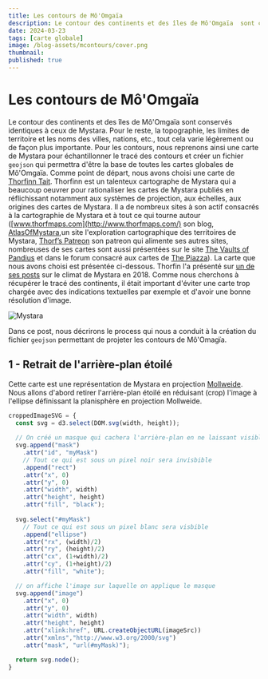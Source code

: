 ```yaml
---
title: Les contours de Mô'Omgaïa
description: Le contour des continents et des îles de Mô'Omgaïa  sont conservés identiques à ceux de Mystara. Nous reprenons ainsi une carte de Mystara pour échantillonner le tracé des contours et créer un fichier  
date: 2024-03-23
tags: [carte globale]
image: /blog-assets/mcontours/cover.png
thumbnail: 
published: true
---
```




# Les contours de Mô'Omgaïa

Le contour des continents et des îles de Mô'Omgaïa  sont conservés identiques à ceux de Mystara. Pour le reste, la topographie, les limites de territoire et les noms des villes, nations, etc., tout cela varie légèrement ou de façon plus importante.
Pour les contours, nous reprenons ainsi une carte de Mystara pour échantillonner le tracé des contours et créer un fichier `geojson` qui permettra d'être la base de toutes les cartes globales de Mô'Omgaïa.
Comme point de départ, nous avons choisi une carte de [Thorfinn Tait](https://www.pandius.com/thrs11iv.html). Thorfinn est un talenteux cartographe de Mystara qui a beaucoup oeuvrer pour rationaliser les cartes de Mystara publiés en réflichissant notamment aux systèmes de projection, aux échelles, aux origines des cartes de Mystara. Il a de nombreux sites à son actif consacrés à la cartographie de Mystara et à tout ce qui tourne autour ([www.thorfmaps.com](http://www.thorfmaps.com/) son blog, [AtlasOfMystara](https://mystara.thorfmaps.com/),un site l'exploration cartographique des territoires de Mystara, [Thorf’s Patreon](https://www.patreon.com/thorfinn) son patreon qui alimente ses autres sites, nombreuses de ses cartes sont aussi présentées sur le site [The Vaults of Pandius](http://pandius.com/ttait.html) et dans le forum consacré aux cartes de [The Piazza](http://www.thepiazza.org.uk/bb/viewforum.php?f=22)).
La carte que nous avons choisi est présentée ci-dessous. Thorfin l'a présenté sur [un de ses posts](https://www.thorfmaps.com/mystara-climate-maps-ii/) sur le climat de Mystara en 2018. Comme nous cherchons à récupérer le tracé des continents, il était important d'éviter une carte trop chargée avec des indications textuelles par exemple et d'avoir une bonne résolution d'image.

![Mystara](/blog-assets/contours/mystara-2018.png)

Dans ce post, nous décrirons le process qui nous a conduit à la création du fichier `geojson` permettant de projeter les contours de Mô'Omagïa.

## 1 - Retrait de l'arrière-plan étoilé
Cette carte est une représentation de Mystara en projection [Mollweide](https://fr.wikipedia.org/wiki/Projection_de_Mollweide). Nous allons d'abord retirer l'arrière-plan étoilé en réduisant (crop) l'image à l'ellipse définissant la planisphère en projection Mollweide.

```js
croppedImageSVG = {
  const svg = d3.select(DOM.svg(width, height));    
  
  // On créé un masque qui cachera l'arrière-plan en ne laissant visible que le planisphère
  svg.append("mask")
    .attr("id", "myMask")  
    // Tout ce qui est sous un pixel noir sera invisbible
    .append("rect")
    .attr("x", 0)
    .attr("y", 0)
    .attr("width", width)
    .attr("height", height)
    .attr("fill", "black");
  
  svg.select("#myMask")
    // Tout ce qui est sous un pixel blanc sera visbible
    .append("ellipse")
    .attr("rx", (width)/2)
    .attr("ry", (height)/2)
    .attr("cx", (1+width)/2)
    .attr("cy", (1+height)/2)
    .attr("fill", "white");

  // on affiche l'image sur laquelle on applique le masque
  svg.append("image")
    .attr("x", 0)
    .attr("y", 0)
    .attr("width", width)
    .attr("height", height)
    .attr("xlink:href", URL.createObjectURL(imageSrc))
    .attr("xmlns","http://www.w3.org/2000/svg")
    .attr("mask", "url(#myMask)");  

  return svg.node();
}
```
